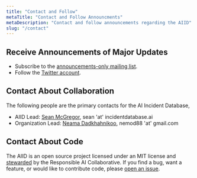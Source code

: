 ```yaml
---
title: "Contact and Follow"
metaTitle: "Contact and Follow Announcments"
metaDescription: "Contact and follow announcements regarding the AIID"
slug: "/contact"
---
```


## Receive Announcements of Major Updates

* Subscribe to the [announcements-only mailing list](https://groups.google.com/g/incidentsdb).
* Follow the [Twitter account](https://twitter.com/IncidentsDB).

## Contact About Collaboration

The following people are the primary contacts for the AI Incident Database,

* AIID Lead: [Sean McGregor](https://seanbmcgregor.com/), sean 'at' incidentdatabase.ai
* Organization Lead: [Neama Dadkhahnikoo](https://www.linkedin.com/in/neama/), nemod88 'at' gmail.com

## Contact About Code

The AIID is an open source project licensed under an MIT license and [stewarded](/about/1-governance) by the Responsible AI Collaborative. If you find a bug, want a feature, or would like to contribute code, please [open an issue](https://github.com/responsible-ai-collaborative/aiid/issues/new).